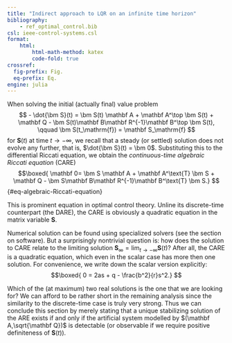 ```yaml
---
title: "Indirect approach to LQR on an infinite time horizon"
bibliography: 
    - ref_optimal_control.bib
csl: ieee-control-systems.csl
format:
    html:
        html-math-method: katex
        code-fold: true
crossref:
  fig-prefix: Fig. 
  eq-prefix: Eq.
engine: julia
---
```


When solving the initial (actually final) value problem 
$$
 - \dot{\bm S}(t) =  \bm S(t) \mathbf A + \mathbf A^\top \bm S(t) + \mathbf Q - \bm S(t)\mathbf B\mathbf R^{-1}\mathbf B^\top \bm S(t), \qquad \bm S(t_\mathrm{f}) = \mathbf S_\mathrm{f}
$$
for $\bm S(t)$ at time $t\rightarrow -\infty$, we recall that a steady (or settled) solution does not evolve any further, that is, $\dot{\bm S}(t) = \bm 0$. Substituting this to the differential Riccati equation, we obtain the *continuous-time algebraic Riccati equation* (CARE) 
$$\boxed{
 \mathbf 0=  \bm S \mathbf A + \mathbf A^\text{T} \bm S + \mathbf Q - \bm S\mathbf B\mathbf R^{-1}\mathbf B^\text{T} \bm S.}
$${#eq-algebraic-Riccati-equation}

This is prominent equation in optimal control theory. Unline its discrete-time counterpart (the DARE), the CARE is obviously a quadratic equation in the matrix variable $\bm S$. 

Numerical solution can be found using specialized solvers (see the section on software). But a surprisingly nontrivial question is: how does the solution to CARE relate to the limiting solution $\bm S_\infty = \lim_{t\rightarrow -\infty} \bm S(t)$? After all, the CARE is a quadratic equation, which even in the scalar case has more then one solution. For convenience, we write down the scalar version explicitly:
$$\boxed{
 0 =  2as + q - \frac{b^2}{r}s^2.}
$$

Which of the (at maximum) two real solutions is the one that we are looking for? We can afford to be rather short in the remaining analysis since the similarity to the discrete-time case is truly very strong. Thus we can conclude this section by merely stating that a unique stabilizing solution of the ARE exists if and only if the artificial system modelled by $(\mathbf A,\sqrt{\mathbf Q})$ is detectable (or observable if we require positive definiteness of $\bm S(t)$).   
